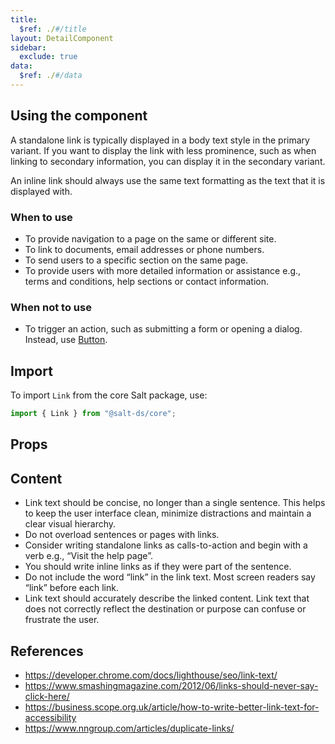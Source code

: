 ```yaml
---
title:
  $ref: ./#/title
layout: DetailComponent
sidebar:
  exclude: true
data:
  $ref: ./#/data
---
```


## Using the component

A standalone link is typically displayed in a body text style in the primary variant. If you want to display the link with less prominence, such as when linking to secondary information, you can display it in the secondary variant.

An inline link should always use the same text formatting as the text that it is displayed with.

### When to use

- To provide navigation to a page on the same or different site.
- To link to documents, email addresses or phone numbers.
- To send users to a specific section on the same page.
- To provide users with more detailed information or assistance e.g., terms and conditions, help sections or contact information.

### When not to use

- To trigger an action, such as submitting a form or opening a dialog. Instead, use [Button](../button).

## Import

To import `Link` from the core Salt package, use:

```js
import { Link } from "@salt-ds/core";
```

## Props

<PropsTable packageName="core" componentName="Link" />

## Content

- Link text should be concise, no longer than a single sentence. This helps to keep the user interface clean, minimize distractions and maintain a clear visual hierarchy.
- Do not overload sentences or pages with links.
- Consider writing standalone links as calls-to-action and begin with a verb e.g., “Visit the help page”.
- You should write inline links as if they were part of the sentence.
- Do not include the word “link” in the link text. Most screen readers say “link” before each link.
- Link text should accurately describe the linked content. Link text that does not correctly reflect the destination or purpose can confuse or frustrate the user.

## References

- https://developer.chrome.com/docs/lighthouse/seo/link-text/
- https://www.smashingmagazine.com/2012/06/links-should-never-say-click-here/
- https://business.scope.org.uk/article/how-to-write-better-link-text-for-accessibility
- https://www.nngroup.com/articles/duplicate-links/
